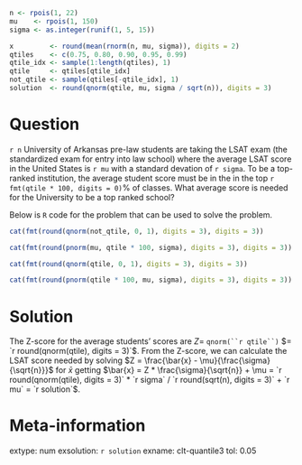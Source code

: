 ```r
n <- rpois(1, 22)
mu    <- rpois(1, 150)
sigma <- as.integer(runif(1, 5, 15))

x         <- round(mean(rnorm(n, mu, sigma)), digits = 2)
qtiles    <- c(0.75, 0.80, 0.90, 0.95, 0.99)
qtile_idx <- sample(1:length(qtiles), 1)
qtile     <- qtiles[qtile_idx]
not_qtile <- sample(qtiles[-qtile_idx], 1)
solution  <- round(qnorm(qtile, mu, sigma / sqrt(n)), digits = 3)
```




Question
========

`r n` University of Arkansas pre-law students are taking the LSAT exam (the standardized exam for entry into law school) where the average LSAT score in the United States is `r mu` with a standard devation of `r sigma`. To be a top-ranked institution, the average student score must be in the in the top `r fmt(qtile * 100, digits = 0)`\% of classes. What average score is needed for the University to be a top ranked school?


Below is `R` code for the problem that can be used to solve the problem.

\btwocol

\begin{Shaded}
\begin{Highlighting}[]
\KeywordTok{qnorm}\NormalTok{(`r not_qtile`, 0, 1)}
\end{Highlighting}
\end{Shaded}


```r
cat(fmt(round(qnorm(not_qtile, 0, 1), digits = 3), digits = 3))
```


\begin{Shaded}
\begin{Highlighting}[]
\KeywordTok{pnorm}\NormalTok{(`r mu`, `r qtile * 100`, `r sigma`)}
\end{Highlighting}
\end{Shaded}


```r
cat(fmt(round(pnorm(mu, qtile * 100, sigma), digits = 3), digits = 3))
```

\begin{Shaded}
\begin{Highlighting}[]
\KeywordTok{qnorm}\NormalTok{(`r qtile`, 0, 1)}
\end{Highlighting}
\end{Shaded}


```r
cat(fmt(round(qnorm(qtile, 0, 1), digits = 3), digits = 3))
```

\begin{Shaded}
\begin{Highlighting}[]
\KeywordTok{pnorm}\NormalTok{(`r qtile * 100`, `r mu`, `r sigma`)}
\end{Highlighting}
\end{Shaded}


```r
cat(fmt(round(pnorm(qtile * 100, mu, sigma), digits = 3), digits = 3))
```


\etwocol

\vspace*{2cm}


Solution
========

The Z-score for the average students' scores are $Z =$ `qnorm(``r qtile``)` $= `r round(qnorm(qtile), digits = 3)`$. From the Z-score, we can calculate the LSAT score needed by solving $Z = \frac{\bar{x} - \mu}{\frac{\sigma}{\sqrt{n}}}$ for $\bar{x}$ getting $\bar{x} = Z * \frac{\sigma}{\sqrt{n}} + \mu = `r round(qnorm(qtile), digits = 3)` * `r sigma` / `r round(sqrt(n), digits = 3)` + `r mu` = `r solution`$.




Meta-information
================
extype: num
exsolution: `r solution`
exname: clt-quantile3
tol: 0.05